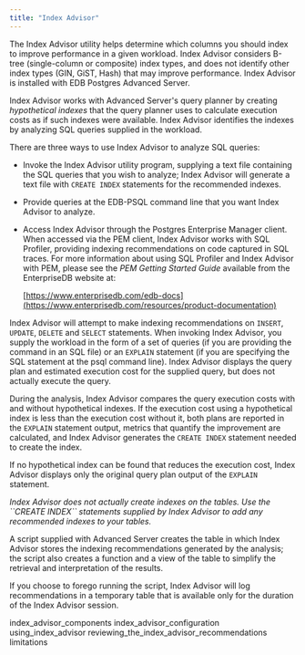 ```yaml
---
title: "Index Advisor"
---
```


<div id="index_advisor" class="registered_link"></div>




The Index Advisor utility helps determine which columns you should index to improve performance in a given workload. Index Advisor considers B-tree (single-column or composite) index types, and does not identify other index types (GIN, GiST, Hash) that may improve performance. Index Advisor is installed with EDB Postgres Advanced Server.

Index Advisor works with Advanced Server's query planner by creating *hypothetical* *indexes* that the query planner uses to calculate execution costs as if such indexes were available. Index Advisor identifies the indexes by analyzing SQL queries supplied in the workload.

There are three ways to use Index Advisor to analyze SQL queries:

  - Invoke the Index Advisor utility program, supplying a text file containing the SQL queries that you wish to analyze; Index Advisor will generate a text file with `CREATE INDEX` statements for the recommended indexes.

  - Provide queries at the EDB-PSQL command line that you want Index Advisor to analyze.

  - Access Index Advisor through the Postgres Enterprise Manager client. When accessed via the PEM client, Index Advisor works with SQL Profiler, providing indexing recommendations on code captured in SQL traces. For more information about using SQL Profiler and Index Advisor with PEM, please see the *PEM Getting Started Guide* available from the EnterpriseDB website at:
    
    [https://www.enterprisedb.com/edb-docs](https://www.enterprisedb.com/resources/product-documentation)

Index Advisor will attempt to make indexing recommendations on `INSERT`, `UPDATE`, `DELETE` and `SELECT` statements. When invoking Index Advisor, you supply the workload in the form of a set of queries (if you are providing the command in an SQL file) or an `EXPLAIN` statement (if you are specifying the SQL statement at the psql command line). Index Advisor displays the query plan and estimated execution cost for the supplied query, but does not actually execute the query.

During the analysis, Index Advisor compares the query execution costs with and without hypothetical indexes. If the execution cost using a hypothetical index is less than the execution cost without it, both plans are reported in the `EXPLAIN` statement output, metrics that quantify the improvement are calculated, and Index Advisor generates the `CREATE INDEX` statement needed to create the index.

If no hypothetical index can be found that reduces the execution cost, Index Advisor displays only the original query plan output of the `EXPLAIN` statement.

*Index Advisor does not actually create indexes on the tables. Use the \`\`CREATE INDEX\`\` statements supplied by Index Advisor to add any recommended indexes to your tables.*

A script supplied with Advanced Server creates the table in which Index Advisor stores the indexing recommendations generated by the analysis; the script also creates a function and a view of the table to simplify the retrieval and interpretation of the results.

If you choose to forego running the script, Index Advisor will log recommendations in a temporary table that is available only for the duration of the Index Advisor session.

<div class="toctree" data-maxdepth="3">

index_advisor_components index_advisor_configuration using_index_advisor reviewing_the_index_advisor_recommendations limitations

</div>

